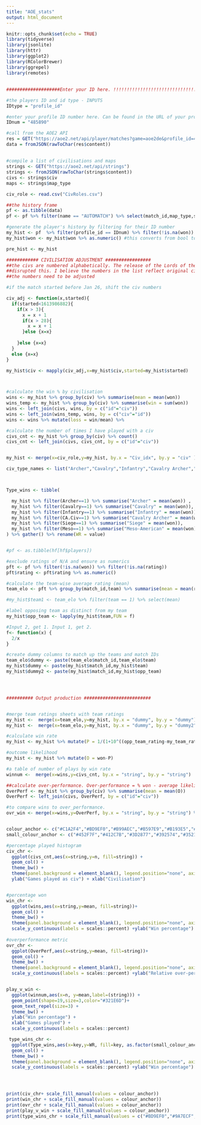 ---
title: "AOE_stats"
output: html_document
---

```{r setup, include=FALSE}
knitr::opts_chunk$set(echo = TRUE)
library(tidyverse)
library(jsonlite)
library(httr)
library(ggplot2)
library(RColorBrewer)
library(ggrepel)
library(remotes)

```

## 
```{r player id}

####################Enter your ID here. !!!!!!!!!!!!!!!!!!!!!!!!!!!!!!!!!!!!!!!!!!!

#the players ID and id type - INPUTS
IDtype = "profile_id"

#enter your profile ID number here. Can be found in the URL of your profile on AOE2.net
IDnum = "485890"


```

```{r API import, echo=FALSE}

#call from the AOE2 API
res = GET("https://aoe2.net/api/player/matches?game=aoe2de&profile_id=485890&count=500")
data = fromJSON(rawToChar(res$content))
```

## 

```{r, echo=FALSE}

#compile a list of civilisations and maps
strings <- GET("https://aoe2.net/api/strings")
strings <- fromJSON(rawToChar(strings$content))
civs <- strings$civ
maps <- strings$map_type

civ_role <- read.csv("CivRoles.csv")

```


```{r simple win rate, echo=FALSE}


##the history frame
pf <- as.tibble(data)
pf <- pf %>% filter(name == "AUTOMATCH") %>% select(match_id,map_type,started,finished,server,players) %>% unnest()

#generate the player's history by filtering for their ID number
my_hist <- pf  %>% filter(profile_id == IDnum) %>% filter(!is.na(won))
my_hist$won <- my_hist$won %>% as.numeric() #this converts from bool to num for easier processing

pre_hist <- my_hist

############ CIVILISATION ADJUSTMENT #################
##the civs are numbered alphabetically. The release of the Lords of the West
##disrupted this. I believe the numbers in the list reflect original civ numbers
##the numbers need to be adjusted

#if the match started before Jan 26, shift the civ numbers

civ_adj <- function(x,started){
  if(started<1613986882){
    if(x > 3){
      x = x + 1
      if(x > 28){
        x = x + 1
      }else {x=x}
    
    }else {x=x}
  }
  else {x=x}
}

my_hist$civ <- mapply(civ_adj,x=my_hist$civ,started=my_hist$started)



#calculate the win % by civilisation
wins <- my_hist %>% group_by(civ) %>% summarise(mean = mean(won))
wins_temp <- my_hist %>% group_by(civ) %>% summarise(win = sum(won))
wins <- left_join(civs, wins, by = c("id"="civ"))
wins <- left_join(wins_temp, wins, by = c("civ"="id"))
wins <- wins %>% mutate(loss = win/mean) %>% 

#calculate the number of times I have played with a civ
civs_cnt <- my_hist %>% group_by(civ) %>% count()
civs_cnt <- left_join(civs, civs_cnt, by = c("id"="civ"))


my_hist <- merge(x=civ_role,y=my_hist, by.x = "Civ_idx", by.y = "civ" )%>% rename(civ_name = Civ) %>% rename(civ = Civ_idx)

civ_type_names <- list("Archer","Cavalry","Infantry","Cavalry Archer","Siege","Meso-American")



Type_wins <- tibble(

  my_hist %>% filter(Archer==1) %>% summarise("Archer" = mean(won)) ,
  my_hist %>% filter(Cavalry==1) %>% summarise("Cavalry" = mean(won)),
  my_hist %>% filter(Infantry==1) %>% summarise("Infantry" = mean(won)),
  my_hist %>% filter(CA.Civ==1) %>% summarise("Cavalry Archer" = mean(won)),
  my_hist %>% filter(Siege==1) %>% summarise("Siege" = mean(won)),
  my_hist %>% filter(Meso==1) %>% summarise("Meso-American" = mean(won))
) %>% gather() %>% rename(WR = value)


#pf <- as.tibble(hf[hf$players])

```



```{r ELO adjusted win rate, echo=FALSE}

#exclude ratings of N/A and ensure as numerics
pft <- pf %>% filter(!is.na(won)) %>% filter(!is.na(rating))
pft$rating <- pft$rating %>% as.numeric()

#calculate the team-wise average rating (mean)
team_elo <- pft %>% group_by(match_id,team) %>% summarise(mean = mean(rating))

#my_hist$team1 <- team_elo %>% filter(team == 1) %>% select(mean)

#label opposing team as distinct from my team
my_hist$opp_team <- lapply(my_hist$team,FUN = f)

#Input 2, get 1. Input 1, get 2.
f<- function(x) {
  2/x
}

#create dummy columns to match up the teams and match IDs
team_elo$dummy <- paste(team_elo$match_id,team_elo$team)
my_hist$dummy <- paste(my_hist$match_id,my_hist$team)
my_hist$dummy2 <- paste(my_hist$match_id,my_hist$opp_team)




########## Output production #########################


#merge team ratings sheets with team ratings
my_hist <-  merge(x=team_elo,y=my_hist, by.x = "dummy", by.y = "dummy") %>% rename(my_team_rating = mean)
my_hist <-  merge(x=team_elo,y=my_hist, by.x = "dummy", by.y = "dummy2") %>% rename(opp_team_rating = mean)

#calculate win rate
my_hist <- my_hist %>% mutate(P = 1/(1+10^((opp_team_rating-my_team_rating)/400)))

#outcome likelihood
my_hist <- my_hist %>% mutate(O = won-P)

#a table of number of plays by win rate
winnum <-  merge(x=wins,y=civs_cnt, by.x = "string", by.y = "string") 

##calculate over-performance. Over-performance = % won - average likelihood of winning
OverPerf <- my_hist %>% group_by(civ) %>% summarise(mean = mean(O))
OverPerf <- left_join(civs, OverPerf, by = c("id"="civ"))

#to compare wins to over_performance.
ovr_win <- merge(x=wins,y=OverPerf, by.x = "string", by.y = "string") %>% mutate(mean.x = mean.x-0.5) %>% mutate(diff = mean.x-mean.y)



```


```{r civs and wins, echo=FALSE}

colour_anchor <- c("#C1A2F4","#BD9EF0","#B99AEC","#B597E9","#B193E5","#AD90E1","#A98CDE","#A589DA","#A285D6","#9E81D3","#9A7ECF","#967ACB","#9277C8","#8E73C4","#8A70C0","#876CBD","#8368B9","#7F65B5","#7B61B2","#775EAE","#735AAB","#6F57A7","#6B53A3","#684FA0","#644C9C","#604898","#5C4595","#584191","#543E8D","#503A8A","#4D3686","#493382","#452F7F","#412C7B","#3D2877","#392574","#352170","#321E6D")
small_colour_anchor <- c("#452F7F","#412C7B","#3D2877","#392574","#352170","#321E6D")

#percentage played histogram
civ_chr <- 
  ggplot(civs_cnt,aes(x=string,y=n, fill=string)) +
  geom_col() + 
  theme_bw() + 
  theme(panel.background = element_blank(), legend.position="none", axis.text.x = element_text(angle = 90,vjust = 0.5)) + 
  ylab("Games played as civ") + xlab("Civilisation") 


#percentage won
win_chr <- 
  ggplot(wins,aes(x=string,y=mean, fill=string))+
  geom_col() + 
  theme_bw() + 
  theme(panel.background = element_blank(), legend.position="none", axis.text.x = element_text(angle = 90,vjust = 0.5)) + 
  scale_y_continuous(labels = scales::percent) +ylab("Win percentage") + xlab("Civilisation")
 
#overperformance metric
ovr_chr <- 
  ggplot(OverPerf,aes(x=string,y=mean, fill=string))+
  geom_col() + 
  theme_bw() + 
  theme(panel.background = element_blank(), legend.position="none", axis.text.x = element_text(angle = 90,vjust = 0.5)) + 
  scale_y_continuous(labels = scales::percent) +ylab("Relative over-performance") + xlab("Civilisation")


play_v_win <- 
  ggplot(winnum,aes(x=n, y=mean,label=(string))) + 
  geom_point(shape=19,size=3,color="#321E6D")+
  geom_text_repel(size=3) +
  theme_bw() +
  ylab("Win percentage") +
  xlab("Games played") +
  scale_y_continuous(labels = scales::percent)

 type_wins_chr <-
  ggplot(Type_wins,aes(x=key,y=WR, fill=key, as.factor(small_colour_anchor)))+
  geom_col() +
  theme_bw() + 
  theme(panel.background = element_blank(), legend.position="none", axis.text.x = element_text(angle = 0,vjust = 0.5)) + 
  scale_y_continuous(labels = scales::percent) +ylab("Win percentage") + xlab("Civilisation type")




print(civ_chr+ scale_fill_manual(values = colour_anchor))
print(win_chr + scale_fill_manual(values = colour_anchor))
print(ovr_chr + scale_fill_manual(values = colour_anchor))
print(play_v_win + scale_fill_manual(values = colour_anchor))
print(type_wins_chr + scale_fill_manual(values = c("#BD9EF0","#9A7ECF","#8368B9","#684FA0","#4D3686","#321E6D")))

```


